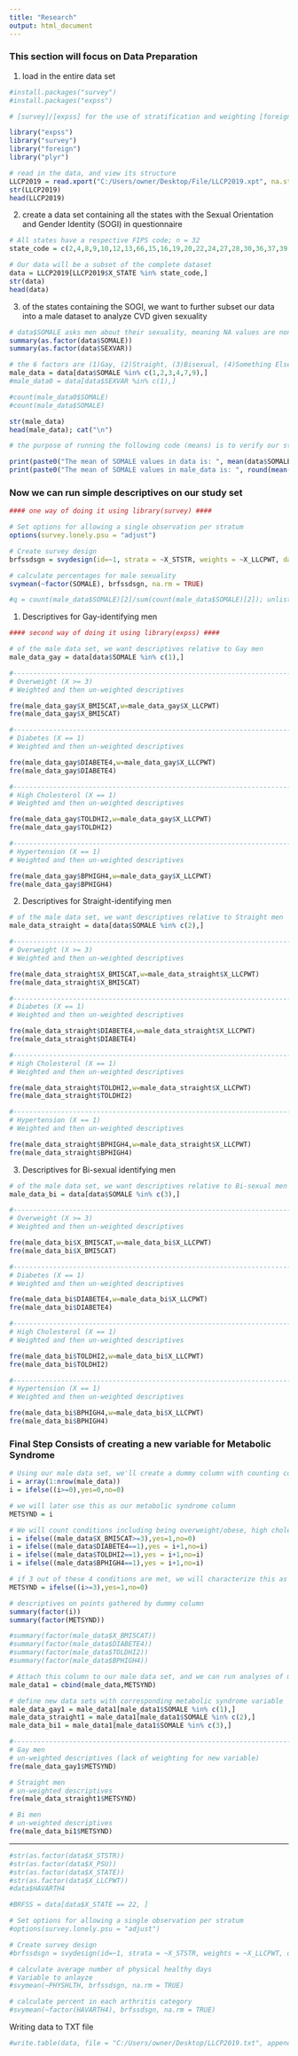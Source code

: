 ---
title: "Research"
output: html_document
---

### This section will focus on Data Preparation ### 

1) load in the entire data set

```{r}
#install.packages("survey")
#install.packages("expss")

# [survey]/[expss] for the use of stratification and weighting [foreign] for loading in SAS transport files

library("expss")
library("survey")
library("foreign")
library("plyr")

# read in the data, and view its structure
LLCP2019 = read.xport("C:/Users/owner/Desktop/File/LLCP2019.xpt", na.strings=c(""))
str(LLCP2019)
head(LLCP2019)

```

2) create a data set containing all the states with the Sexual Orientation and Gender Identity (SOGI) in questionnaire

```{r}
# All states have a respective FIPS code; n = 32 
state_code = c(2,4,8,9,10,12,13,66,15,16,19,20,22,24,27,28,30,36,37,39,40,44,45,47,48,49,50,51,53,54,55)

# Our data will be a subset of the complete dataset
data = LLCP2019[LLCP2019$X_STATE %in% state_code,]
str(data)
head(data)
```

3) of the states containing the SOGI, we want to further subset our data into a male dataset to analyze CVD given sexuality

```{r}
# data$SOMALE asks men about their sexuality, meaning NA values are non-male
summary(as.factor(data$SOMALE))
summary(as.factor(data$SEXVAR))

# the 6 factors are (1)Gay, (2)Straight, (3)Bisexual, (4)Something Else, (7)I don't Know, (9)Refused
male_data = data[data$SOMALE %in% c(1,2,3,4,7,9),]
#male_data0 = data[data$SEXVAR %in% c(1),]

#count(male_data0$SOMALE)
#count(male_data$SOMALE)

str(male_data)
head(male_data); cat("\n")

# the purpose of running the following code (means) is to verify our steps so far. Means cannot be computed for NA values (Non-male)    which means we should be expecting a mean value of ~ 2 (straight) for our male_data and NA for our data of genders on our             questionnaire

print(paste0("The mean of SOMALE values in data is: ", mean(data$SOMALE))); cat("/n")
print(paste0("The mean of SOMALE values in male_data is: ", round(mean(male_data$SOMALE))))

```

### Now we can run simple descriptives on our study set ###

```{r}
#### one way of doing it using library(survey) ####

# Set options for allowing a single observation per stratum
options(survey.lonely.psu = "adjust")

# Create survey design
brfssdsgn = svydesign(id=~1, strata = ~X_STSTR, weights = ~X_LLCPWT, data = male_data)

# calculate percentages for male sexuality
svymean(~factor(SOMALE), brfssdsgn, na.rm = TRUE)

#q = count(male_data$SOMALE)[2]/sum(count(male_data$SOMALE)[2]); unlist(q)
```

1) Descriptives for Gay-identifying men

```{r}
#### second way of doing it using library(expss) ####

# of the male data set, we want descriptives relative to Gay men
male_data_gay = data[data$SOMALE %in% c(1),]

#---------------------------------------------------------------------------------#
# Overweight (X >= 3)
# Weighted and then un-weighted descriptives

fre(male_data_gay$X_BMI5CAT,w=male_data_gay$X_LLCPWT)
fre(male_data_gay$X_BMI5CAT)

#---------------------------------------------------------------------------------#
# Diabetes (X == 1)
# Weighted and then un-weighted descriptives

fre(male_data_gay$DIABETE4,w=male_data_gay$X_LLCPWT)
fre(male_data_gay$DIABETE4)

#---------------------------------------------------------------------------------#
# High Cholesterol (X == 1)
# Weighted and then un-weighted descriptives

fre(male_data_gay$TOLDHI2,w=male_data_gay$X_LLCPWT)
fre(male_data_gay$TOLDHI2)

#---------------------------------------------------------------------------------#
# Hypertension (X == 1)
# Weighted and then un-weighted descriptives

fre(male_data_gay$BPHIGH4,w=male_data_gay$X_LLCPWT)
fre(male_data_gay$BPHIGH4)

```

2) Descriptives for Straight-identifying men

```{r}

# of the male data set, we want descriptives relative to Straight men
male_data_straight = data[data$SOMALE %in% c(2),]

#---------------------------------------------------------------------------------#
# Overweight (X >= 3)
# Weighted and then un-weighted descriptives

fre(male_data_straight$X_BMI5CAT,w=male_data_straight$X_LLCPWT)
fre(male_data_straight$X_BMI5CAT)

#---------------------------------------------------------------------------------#
# Diabetes (X == 1)
# Weighted and then un-weighted descriptives

fre(male_data_straight$DIABETE4,w=male_data_straight$X_LLCPWT)
fre(male_data_straight$DIABETE4)

#---------------------------------------------------------------------------------#
# High Cholesterol (X == 1)
# Weighted and then un-weighted descriptives

fre(male_data_straight$TOLDHI2,w=male_data_straight$X_LLCPWT)
fre(male_data_straight$TOLDHI2)

#---------------------------------------------------------------------------------#
# Hypertension (X == 1)
# Weighted and then un-weighted descriptives

fre(male_data_straight$BPHIGH4,w=male_data_straight$X_LLCPWT)
fre(male_data_straight$BPHIGH4)

```

3) Descriptives for Bi-sexual identifying men

```{r}
# of the male data set, we want descriptives relative to Bi-sexual men
male_data_bi = data[data$SOMALE %in% c(3),]

#---------------------------------------------------------------------------------#
# Overweight (X >= 3)
# Weighted and then un-weighted descriptives

fre(male_data_bi$X_BMI5CAT,w=male_data_bi$X_LLCPWT)
fre(male_data_bi$X_BMI5CAT)

#---------------------------------------------------------------------------------#
# Diabetes (X == 1)
# Weighted and then un-weighted descriptives

fre(male_data_bi$DIABETE4,w=male_data_bi$X_LLCPWT)
fre(male_data_bi$DIABETE4)

#---------------------------------------------------------------------------------#
# High Cholesterol (X == 1)
# Weighted and then un-weighted descriptives

fre(male_data_bi$TOLDHI2,w=male_data_bi$X_LLCPWT)
fre(male_data_bi$TOLDHI2)

#---------------------------------------------------------------------------------#
# Hypertension (X == 1)
# Weighted and then un-weighted descriptives

fre(male_data_bi$BPHIGH4,w=male_data_bi$X_LLCPWT)
fre(male_data_bi$BPHIGH4)

```

### Final Step Consists of creating a new variable for Metabolic Syndrome ###

```{r}
# Using our male data set, we'll create a dummy column with counting conditions (set all its values to 0)
i = array(1:nrow(male_data))
i = ifelse((i>=0),yes=0,no=0)

# we will later use this as our metabolic syndrome column
METSYND = i

# We will count conditions including being overweight/obese, high cholesterol, hypertension, and diabetes
i = ifelse((male_data$X_BMI5CAT>=3),yes=1,no=0)
i = ifelse((male_data$DIABETE4==1),yes = i+1,no=i)
i = ifelse((male_data$TOLDHI2==1),yes = i+1,no=i)
i = ifelse((male_data$BPHIGH4==1),yes = i+1,no=i)

# if 3 out of these 4 conditions are met, we will characterize this as having metabolic syndrome (1) else (0)
METSYND = ifelse((i>=3),yes=1,no=0)

# descriptives on points gathered by dummy column
summary(factor(i))
summary(factor(METSYND))

#summary(factor(male_data$X_BMI5CAT))
#summary(factor(male_data$DIABETE4))
#summary(factor(male_data$TOLDHI2))
#summary(factor(male_data$BPHIGH4))

# Attach this column to our male data set, and we can run analyses of metabolic syndrome given sexual orientation
male_data1 = cbind(male_data,METSYND)

# define new data sets with corresponding metabolic syndrome variable
male_data_gay1 = male_data1[male_data1$SOMALE %in% c(1),]
male_data_straight1 = male_data1[male_data1$SOMALE %in% c(2),]
male_data_bi1 = male_data1[male_data1$SOMALE %in% c(3),]

#---------------------------------------------------------------------------------#
# Gay men
# un-weighted descriptives (lack of weighting for new variable)
fre(male_data_gay1$METSYND)

# Straight men
# un-weighted descriptives
fre(male_data_straight1$METSYND)

# Bi men
# un-weighted descriptives
fre(male_data_bi1$METSYND)

```





-------------------------------------------------------------------------------------------------------------------------------------






```{r}
#str(as.factor(data$X_STSTR))
#str(as.factor(data$X_PSU))
#str(as.factor(data$X_STATE))
#str(as.factor(data$X_LLCPWT))
#data$HAVARTH4

#BRFSS = data[data$X_STATE == 22, ]

# Set options for allowing a single observation per stratum
#options(survey.lonely.psu = "adjust")

# Create survey design
#brfssdsgn = svydesign(id=~1, strata = ~X_STSTR, weights = ~X_LLCPWT, data = data)

# calculate average number of physical healthy days
# Variable to anlayze
#svymean(~PHYSHLTH, brfssdsgn, na.rm = TRUE)

# calculate percent in each arthritis category
#svymean(~factor(HAVARTH4), brfssdsgn, na.rm = TRUE)

```

Writing data to TXT  file

```{r}
#write.table(data, file = "C:/Users/owner/Desktop/LLCP2019.txt", append = F, sep = " ", dec = " ", row.names = F, col.names = T)
```

